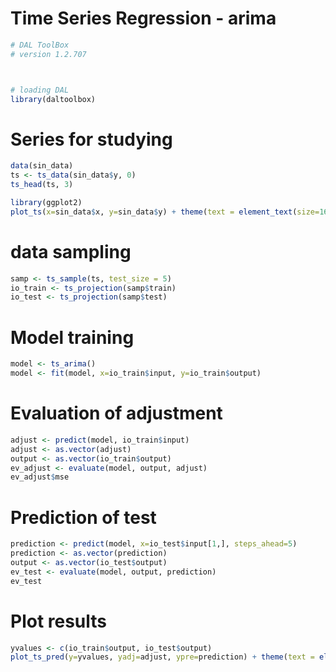 # Time Series Regression - arima

```r
# DAL ToolBox
# version 1.2.707



# loading DAL
library(daltoolbox) 
```

# Series for studying

```r
data(sin_data)
ts <- ts_data(sin_data$y, 0)
ts_head(ts, 3)
```

```r
library(ggplot2)
plot_ts(x=sin_data$x, y=sin_data$y) + theme(text = element_text(size=16))
```

# data sampling

```r
samp <- ts_sample(ts, test_size = 5)
io_train <- ts_projection(samp$train)
io_test <- ts_projection(samp$test)
```

# Model training

```r
model <- ts_arima()
model <- fit(model, x=io_train$input, y=io_train$output)
```

# Evaluation of adjustment

```r
adjust <- predict(model, io_train$input)
adjust <- as.vector(adjust)
output <- as.vector(io_train$output)
ev_adjust <- evaluate(model, output, adjust)
ev_adjust$mse
```

# Prediction of test

```r
prediction <- predict(model, x=io_test$input[1,], steps_ahead=5)
prediction <- as.vector(prediction)
output <- as.vector(io_test$output)
ev_test <- evaluate(model, output, prediction)
ev_test
```

# Plot results

```r
yvalues <- c(io_train$output, io_test$output)
plot_ts_pred(y=yvalues, yadj=adjust, ypre=prediction) + theme(text = element_text(size=16))
```

